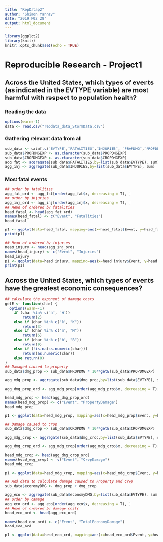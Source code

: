 ```yaml
---
title: "RepDatap2"
author: "Shimon Yannay"
date: "2019 M02 28"
output: html_document
---
```


```r
library(ggplot2)
library(knitr)
knitr::opts_chunk$set(echo = TRUE)
```

# Reproducible Research - Project1

## Across the United States, which types of events (as indicated in the \color{red}{\verb|EVTYPE|}EVTYPE variable) are most harmful with respect to population health?

### Reading the data


```r
options(warn=-1)
data <- read.csv("repdata_data_StormData.csv")
```

### Gathering relevant data from all

```r
sub_data <- data[,c("EVTYPE","FATALITIES","INJURIES", "PROPDMG","PROPDMGEXP","CROPDMG","CROPDMGEXP")]
sub_data$PROPDMGEXP <- as.character(sub_data$PROPDMGEXP)
sub_data$CROPDMGEXP <- as.character(sub_data$CROPDMGEXP)
agg_fat <- aggregate(sub_data$FATALITIES,by=list(sub_data$EVTYPE), sum)
agg_inj <- aggregate(sub_data$INJURIES,by=list(sub_data$EVTYPE), sum)
```
### Most fatal events
```r
## order by fatalities
agg_fat_ord <- agg_fat[order(agg_fat$x, decreasing = T), ]
## order by injuries
agg_inj_ord <- agg_inj[order(agg_inj$x, decreasing = T), ]
## Head of ordered by fatalities
head_fatal <- head(agg_fat_ord)
names(head_fatal) <- c("Event", "Fatalities")
head_fatal

p1 <- ggplot(data=head_fatal, mapping=aes(x=head_fatal$Event, y=head_fatal$Fatalities))+geom_bar(stat="identity")
print(p1)

## Head of ordered by injuries
head_injury <- head(agg_inj_ord)
names(head_injury) <- c("Event", "Injuries")
head_injury
p1 <- ggplot(data=head_injury, mapping=aes(x=head_injury$Event, y=head_injury$Injuries))+geom_bar(stat="identity")
print(p1)
```
## Across the United States, which types of events have the greatest economic consequences?

```r
## calculate the exponent of damage costs
getE <- function(char) {
  options(warn=-1)
    if (char %in% c("h", "H"))
        return(2)
    else if (char %in% c("k", "K"))
        return(3)
    else if (char %in% c("m", "M"))
        return(6)
    else if (char %in% c("b", "B"))
        return(9)
    else if (!is.na(as.numeric(char))) 
        return(as.numeric(char))
    else return(0)
}
## Damaged caused to property
sub_data$dmg_prop <- sub_data$PROPDMG * 10**getE(sub_data$PROPDMGEXP)

agg_mdg_prop <- aggregate(sub_data$dmg_prop,by=list(sub_data$EVTYPE), sum)

agg_dmg_prop_ord <- agg_mdg_prop[order(agg_mdg_prop$x, decreasing = T), ]

head_mdg_prop <- head(agg_dmg_prop_ord)
names(head_mdg_prop) <- c("Event", "PropertyDamage")
head_mdg_prop

p1 <- ggplot(data=head_mdg_prop, mapping=aes(x=head_mdg_prop$Event, y=head_mdg_prop$PropertyDamage))+geom_bar(stat="identity")

## Damage caused to crop
sub_data$dmg_crop <- sub_data$CROPDMG * 10**getE(sub_data$CROPDMGEXP)

agg_mdg_crop <- aggregate(sub_data$dmg_crop,by=list(sub_data$EVTYPE), sum)

agg_dmg_crop_ord <- agg_mdg_crop[order(agg_mdg_crop$x, decreasing = T), ]

head_mdg_crop <- head(agg_dmg_crop_ord)
names(head_mdg_crop) <- c("Event", "CropDamage")
head_mdg_crop

p1 <- ggplot(data=head_mdg_crop, mapping=aes(x=head_mdg_crop$Event, y=head_mdg_crop$CropDamage))+geom_bar(stat="identity")

## Add data to calculate damage caused to Property and Crop
sub_data$economyDMG <- dmg_prop + dmg_crop

agg_eco <- aggregate(sub_data$economyDMG,by=list(sub_data$EVTYPE), sum)
## order by damage
agg_eco_ord <- agg_eco[order(agg_eco$x, decreasing = T), ]
## Head of ordered by damage costs
head_eco_ord <- head(agg_eco_ord)

names(head_eco_ord) <- c("Event", "TotalEconomyDamage")
head_eco_ord

p1 <- ggplot(data=head_eco_ord, mapping=aes(x=head_eco_ord$Event, y=head_eco_ord$TotalEconomyDamage))+geom_bar(stat="identity")
```
